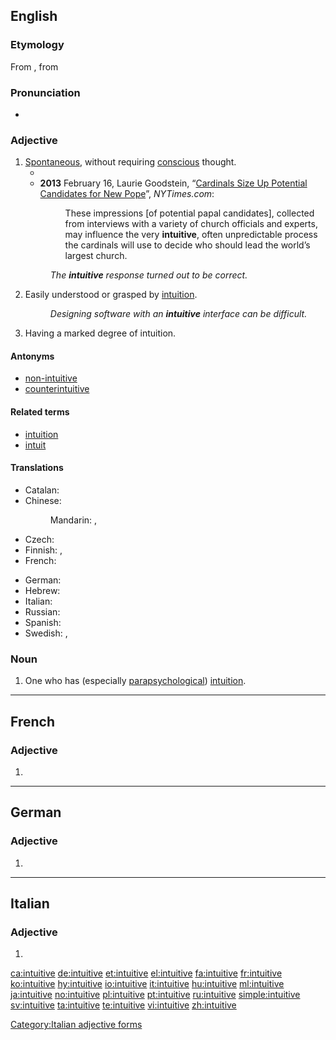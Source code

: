 ==English==

===Etymology===
From {{etyl|frm|en}} {{term|intuitif|lang=frm}}, from {{etyl|ML.|en}} {{term|intuitivus|lang=la}}

===Pronunciation===
* {{IPA|/ɪnˈtjuːɪtɪv/|lang=en}}

===Adjective===
{{en-adj}}

# [[spontaneous|Spontaneous]], without requiring [[conscious]] thought.
#* {{quote-magazine|date=2012-01
|author=Steven Sloman
|title=The Battle Between Intuition and Deliberation
|volume=100|issue=1|page=74
|magazine=[[w:American Scientist|American Scientist]]
|url=http://www.americanscientist.org/bookshelf/pub/the-battle-between-intuition-and-deliberation
|passage=Libertarian paternalism is the view that, because the way options are presented to citizens affects what they choose, society should present options in a way that “nudges” our '''intuitive''' selves to make choices that are more consistent with what our more deliberative selves would have chosen if they were in control.}}
#* '''2013''' February 16, Laurie Goodstein, “[http://www.nytimes.com/2013/02/17/world/europe/cardinals-start-subtle-process-of-pope-choice.html?pagewanted=all Cardinals Size Up Potential Candidates for New Pope]”, ''NYTimes.com'':
#*: These impressions [of potential papal candidates], collected from interviews with a variety of church officials and experts, may influence the very '''intuitive''', often unpredictable process the cardinals will use to decide who should lead the world’s largest church.
#: ''The '''intuitive''' response turned out to be correct.''
# Easily understood or grasped by [[intuition]].
#: ''Designing software with an '''intuitive''' interface can be difficult.''
# Having a marked degree of intuition.

====Antonyms====
* [[non-intuitive]]
* [[counterintuitive]]

====Related terms====
* [[intuition]]
* [[intuit]]

====Translations====
{{trans-top|automatic, without requiring conscious thought}}
* Catalan: {{t|ca|intuïtiu}}
* Chinese:
*: Mandarin: {{t|cmn|直覺|alt=直覺的|sc=Hani}}, {{t+|cmn|直觉|tr=zhíjué de|alt=直觉的|sc=Hani}}
* Czech: {{t|cs|intuitivní}}
* Finnish: {{t+|fi|intuitiivinen}}, {{t|fi|vaistonvarainen}}
* French: {{t+|fr|intuitif}}
{{trans-mid}}
* German: {{t+|de|intuitiv}}
* Hebrew: {{t|he|אינטואיטיבי|sc=Hebr}}
* Italian: {{t+|it|intuitivo}}
* Russian: {{t+|ru|интуитивный|tr=intuitívnyj|sc=Cyrl}}
* Spanish: {{t+|es|intuitivo}}
* Swedish: {{t+|sv|intuitiv}}, {{t|sv|reflexmässig}}
{{trans-bottom}}

===Noun===
{{en-noun}}

# One who has (especially [[parapsychological]]) [[intuition]].

----

==French==

===Adjective===
{{fr-adj-form}}

# {{feminine of|intuitif|lang=fr}}

----

==German==

===Adjective===
{{head|de|adjective form}}

# {{inflected form of|intuitiv|lang=de}}

----

==Italian==

===Adjective===
{{head|it|adjective form}}

# {{feminine plural of|intuitivo|lang=it}}

[[Category:Italian adjective forms]]

[[ca:intuitive]]
[[de:intuitive]]
[[et:intuitive]]
[[el:intuitive]]
[[fa:intuitive]]
[[fr:intuitive]]
[[ko:intuitive]]
[[hy:intuitive]]
[[io:intuitive]]
[[it:intuitive]]
[[hu:intuitive]]
[[ml:intuitive]]
[[ja:intuitive]]
[[no:intuitive]]
[[pl:intuitive]]
[[pt:intuitive]]
[[ru:intuitive]]
[[simple:intuitive]]
[[sv:intuitive]]
[[ta:intuitive]]
[[te:intuitive]]
[[vi:intuitive]]
[[zh:intuitive]]